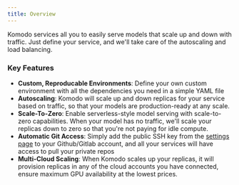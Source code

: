 ```yaml
---
title: Overview
---
```


Komodo services all you to easily serve models that scale up and down with traffic. Just define your service, and we'll take care of the autoscaling and load balancing.

### Key Features

- **Custom, Reproducable Environments**: Define your own custom environment with all the dependencies you need in a simple YAML file
- **Autoscaling**: Komodo will scale up and down replicas for your service based on traffic, so that your models are production-ready at any scale.
- **Scale-To-Zero**: Enable serverless-style model serving with scale-to-zero capabilities. When your model has no traffic, we'll scale your replicas down to zero so that you're not paying for idle compute.
- **Automatic Git Access**: Simply add the public SSH key from the [settings page](https://app.komodo.io/settings) to your Github/Gitlab account, and all your services will have access to pull your private repos
- **Multi-Cloud Scaling**: When Komodo scales up your replicas, it will provision replicas in any of the cloud accounts you have connected, ensure maximum GPU availability at the lowest prices.